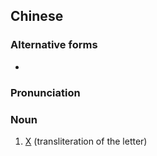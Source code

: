 {{also|爱克斯}}
==Chinese==
{{zh-forms|s=爱克斯|gloss=-}}

===Alternative forms===
* {{zh-l|艾克斯}}

===Pronunciation===
{{zh-pron
|m=àikèsī
|c=oi3 hak1 si1
|cat=n
}}

===Noun===
{{zh-noun}}

# [[X]] (transliteration of the letter)
#: {{zh-x|愛克斯.光|X-ray}}
